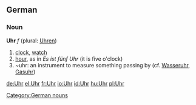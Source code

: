 ==German==

===Noun===
'''Uhr''' ''f'' (plural: [[Uhren]])

# [[clock]], [[watch]]
# [[hour]], as in ''Es ist fünf Uhr'' (it is five o'clock)
# ~uhr: an instrument to measure something passing by (cf. [[Wasseruhr]], [[Gasuhr]])

[[Category:German nouns]]

[[de:Uhr]]
[[el:Uhr]]
[[fr:Uhr]]
[[io:Uhr]]
[[id:Uhr]]
[[hu:Uhr]]
[[pl:Uhr]]